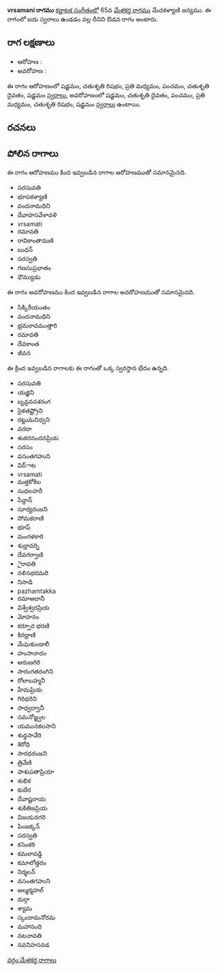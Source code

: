 {{Infobox ragam
	| name          	= vrsamani
	| synonym	    	= 
	| mela          	= 
	| chakra        	= 
	| janaka        	= 
	| type          	= ఔడవ
	| arohanam      	= {{svaraC|S|R2|M2|P|D2|S'}} 
	| avarohanam    	= {{svaraC|S'|D2|P|M2|R2|S}}
	| jeeva         	=
	| chhaya        	=
	| nyasa         	=
	| vishesha      	= 
	| equivalent  		= 
}}
{{కర్ణాటక సంగీత రాగాలు}}
'''vrsamani రాగము''' [[కర్ణాటక సంగీతం]]లో 65వ [[మేళకర్త రాగము]] మేచకళ్యాణి జన్యము.  ఈ రాగంలో ఐదు స్వరాలు ఉండడం వల్ల దీనిని ఔడవ రాగం అంటారు.


==రాగ లక్షణాలు==


* ఆరోహణ : {{svaraC|S|R2|M2|P|D2|S'}} 
* అవరోహణ : {{svaraC|S'|D2|P|M2|R2|S}}

ఈ రాగం ఆరోహణంలో షడ్జమం, చతుశృతి రిషభం, ప్రతి మధ్యమం, పంచమం, చతుశృతి దైవతం, షడ్జమం [[స్వరాలు]], అవరోహణంలో షడ్జమం, చతుశృతి దైవతం, పంచమం, ప్రతి మధ్యమం, చతుశృతి రిషభం, షడ్జమం [[స్వరాలు]] ఉంటాయి.

==రచనలు==



==పోలిన రాగాలు==
ఈ రాగం ఆరోహణము కింద ఇవ్వబడిన రాగాల ఆరోహణముతో సమానమైనది.
* సరసువతి
* భూపకళ్యాణి
* వందనామధిని
* దేవాహసవేళావళి
* vrsamati
* రమావతి
* రావికాంతామణి
* బుధన్
* సరస్వతి
* గణసుప్రభాతం
* ధౌమ్యుడు

ఈ రాగం అవరోహణము కింద ఇవ్వబడిన రాగాల అవరోహణముతో సమానమైనది.
* సిక్కిరీయంతం
* వందనామధిని
* భ్రమరావముత్తారి
* రమావతి
* దేవకాంత
* జీవన

ఈ క్రింద ఇవ్వబడిన రాగాలకు ఈ రాగంతో ఒక్క స్వరస్థాన భేదం ఉన్నది.
* సరసువతి
* యజ్ఞిని
* బృన్దవనశరంగ
* సైకతష్ట్రోని
* రట్టుమనిధ్వని
* వరదా
* శంకరనందనప్రియ
* సరసం
* వసంతగహుని
* విద్ాట
* vrsamati
* మత్తకోకిల
* సుధలహరీ
* సేన్దాన్
* సూర్యరంజని
* సోమకరాణి
* భూప్
* మంగళకారి
* శుభ్రావర్ని
* దేవగర్వాణి
* ైరావతి
* నళినభరమరి
* నిసాడి
* pazhamtakka
* రమాఅదానీ
* విశ్వేశ్వరప్రియ
* మోహనం
* కర్పూర భరణి
* కిరధ్రాణి
* మేఘకుండాలీ
* హంసానాదం
* అరుణగిరి
* సారంగతరంగిని
* రోలాబహ్మనీ
* హేమప్రియ
* గిరిధరిని
* సాధ్వద్వానీ
* సమనోజ్జ్వల
* యమునకలసాని
* శుధ్ధసావేరి
* శిరోధి
* సారధరంజని
* త్రివేణి
* పాశుపతాప్రియా
* శుభిక
* కుబేర
* దేవాష్టరాయ
* శుకితిజప్రియ
* విజయనగరి
* పింజక్కన్
* సరస్వతి
* కసెంకరి
* కమలావడ్డి
* కమాలోత్తరం
* నిర్మలన్
* వసంతగహుని
* అల్మర్మహల్
* దుర్గా
* శ్యామ
* స్కందామనోరమ
* మహానంది
* నటనావతి
* నవనిహసనడ



[[వర్గం:మేళకర్త రాగాలు]]